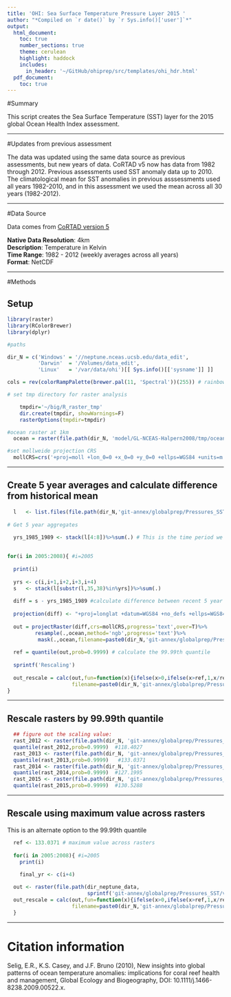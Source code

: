 ```yaml
---
title: 'OHI: Sea Surface Temperature Pressure Layer 2015 '
author: "*Compiled on `r date()` by `r Sys.info()['user']`*"
output: 
  html_document:
    toc: true
    number_sections: true
    theme: cerulean
    highlight: haddock
    includes: 
      in_header: '~/GitHub/ohiprep/src/templates/ohi_hdr.html'
  pdf_document:
    toc: true
---
```



#Summary

This script creates the Sea Surface Temperature (SST) layer for the 2015 global Ocean Health Index assessment.

***  

#Updates from previous assessment

The  data was updated using the same data source as previous assessments, but new years of data. CoRTAD v5 now has data from 1982 through 2012. Previous assessments used SST anomaly data up to 2010. The climatological mean for SST anomalies in previous asssessments used all years 1982-2010, and in this assessment we used the mean across all 30 years (1982-2012).

***

#Data Source

Data comes from [CoRTAD version 5](http://www.nodc.noaa.gov/sog/cortad/)

**Native Data Resolution**: 4km   
**Description**: Temperature in Kelvin  
**Time Range**: 1982 - 2012 (weekly averages across all years)  
**Format**: NetCDF  

***  

#Methods

## Setup
```r
library(raster)
library(RColorBrewer)
library(dplyr)

#paths

dir_N = c('Windows' = '//neptune.nceas.ucsb.edu/data_edit',
          'Darwin'  = '/Volumes/data_edit',
          'Linux'   = '/var/data/ohi')[[ Sys.info()[['sysname']] ]]

cols = rev(colorRampPalette(brewer.pal(11, 'Spectral'))(255)) # rainbow color scheme

# set tmp directory for raster analysis

	tmpdir='~/big/R_raster_tmp'
	dir.create(tmpdir, showWarnings=F)
	rasterOptions(tmpdir=tmpdir)

#ocean raster at 1km
  ocean = raster(file.path(dir_N, 'model/GL-NCEAS-Halpern2008/tmp/ocean.tif'))

#set mollweide projection CRS
  mollCRS=crs('+proj=moll +lon_0=0 +x_0=0 +y_0=0 +ellps=WGS84 +units=m +no_defs')

```

***

## Create 5 year averages and calculate difference from historical mean
```r

  l   <- list.files(file.path(dir_N,'git-annex/globalprep/Pressures_SST/v2015/tmp'),pattern='annual_pos_anomalies',full.names=TRUE)
  
# Get 5 year aggregates

  yrs_1985_1989 <- stack(l[4:8])%>%sum(.) # This is the time period we are using for historical comparison
  
  
for(i in 2005:2008){ #i=2005
  
  print(i)
  
  yrs <- c(i,i+1,i+2,i+3,i+4)
  s   <- stack(l[substr(l,35,38)%in%yrs])%>%sum(.)
  
  diff = s - yrs_1985_1989 #calculate difference between recent 5 year mean and historical (1985-1989)
  
  projection(diff) <- "+proj=longlat +datum=WGS84 +no_defs +ellps=WGS84 +towgs84=0,0,0"
  
  out = projectRaster(diff,crs=mollCRS,progress='text',over=T)%>%
         resample(.,ocean,method='ngb',progress='text')%>%
          mask(.,ocean,filename=paste0(dir_N,'git-annex/globalprep/Pressures_SST/v2015/output/sst_',min(yrs),'_',max(yrs),'-1985_1989.tif',sep=""),overwrite=T)
  
  ref = quantile(out,prob=0.9999) # calculate the 99.99th quantile  
  
  sprintf('Rescaling')
  
  out_rescale = calc(out,fun=function(x){ifelse(x>0,ifelse(x>ref,1,x/ref),0)},progress='text',
                     filename=paste0(dir_N,'git-annex/globalprep/Pressures_SST/v2015/output/sst_',min(yrs),'_',max(yrs),'-1985_1989_rescaled.tif',sep=""),overwrite=T)
}
```

***  

## Rescale rasters by 99.99th quantile
```r
  ## figure out the scaling value:
  rast_2012 <- raster(file.path(dir_N, 'git-annex/globalprep/Pressures_SST/v2015/output/sst_2005_2009-1985_1989.tif'))
  quantile(rast_2012,prob=0.9999)  #118.4027
  rast_2013 <- raster(file.path(dir_N, 'git-annex/globalprep/Pressures_SST/v2015/output/sst_2006_2010-1985_1989.tif'))
  quantile(rast_2013,prob=0.9999)   #133.0371 
  rast_2014 <- raster(file.path(dir_N, 'git-annex/globalprep/Pressures_SST/v2015/output/sst_2007_2011-1985_1989.tif'))
  quantile(rast_2014,prob=0.9999)  #127.1995
  rast_2015 <- raster(file.path(dir_N, 'git-annex/globalprep/Pressures_SST/v2015/output/sst_2008_2012-1985_1989.tif'))
  quantile(rast_2015,prob=0.9999)  #130.5288
```
 
*** 

## Rescale using maximum value across rasters   

This is an alternate option to the 99.99th quantile

```r
  ref <- 133.0371 # maximum value across rasters
  
  for(i in 2005:2008){ #i=2005
    print(i)
    
    final_yr <- c(i+4)

  out <- raster(file.path(dir_neptune_data, 
                          sprintf('git-annex/globalprep/Pressures_SST/v2015/output/sst_%s_%s-1985_1989.tif', i, final_yr)))  
  out_rescale = calc(out,fun=function(x){ifelse(x>0,ifelse(x>ref,1,x/ref),0)},progress='text',
                     filename=paste0(dir_N,'git-annex/globalprep/Pressures_SST/v2015/output/sst_',i,'_',final_yr,'-1985_1989_rescaled_v2.tif',sep=""),overwrite=T)
  }
```

***

# Citation information  

Selig, E.R., K.S. Casey, and J.F. Bruno (2010), New insights into global patterns of ocean temperature anomalies: implications for coral reef health and management, Global Ecology and Biogeography, DOI: 10.1111/j.1466-8238.2009.00522.x.

